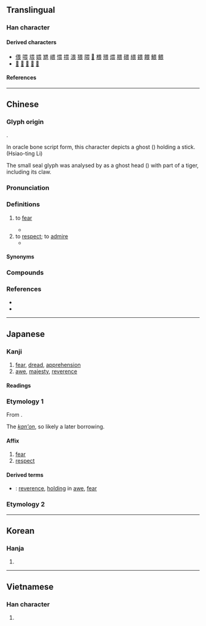 {{character info}}
==Translingual==

===Han character===
{{Han char|rn=102|rad=田|as=04|sn=9|four=60732|canj=WMV|ids=⿳田一⿰𠄌⿺乀丿(GJKV),⿱田⿸⿱一𠄌⿺乀丿(HT)}}

====Derived characters====
* [[偎]] [[喂]] [[㙗]] [[㛱]] [[㞇]] [[㟪]] [[愄]] [[揋]] [[渨]] [[猥]] [[隈]] [[𣉍]] [[椳]] [[㱬]] [[煨]] [[腲]] [[碨]] [[䋿]] [[鍡]] [[餵]] [[鰃]] [[鳂]]
* [[𡀧]] [[𤲼]] [[嵔]] [[葨]] [[㾯]]

====References====
{{Han ref|kx=0760.220|dkj=21778|dj=1170.140|hdz=42532.030|uh=754F}}

----

==Chinese==
{{zh-forms|alt=𠂽,𤰣,𤰰,𤰲,𤰴,𤰵,𤱖,𤱫,𪽉,𰢼}}

===Glyph origin===
{{Han etym}}
{{liushu|ic}}.

In oracle bone script form, this character depicts a ghost ({{l|zh|鬼}}) holding a stick. (Hsiao-ting Li)

The small seal glyph was analysed by ''{{w|Shuo Wen}}'' as a ghost head ({{l|zh|甶}}) with part of a tiger, including its claw.

===Pronunciation===
{{zh-pron
|m=wèi
|m-s=
|c=wai3
|c-t=vei1
|g=
|h=pfs=vi;gd=vi4
|j=
|mb=ṳ̿
|md=ói
|mn=xm,qz,jj,tw:ùi/zz:ùiⁿ
|mn-t=ui3/uin3
|mn-t_note=ui3 - literary; uin3 - vernacular
|w=2ue
|x=
|mc=y
|oc=y
|cat=v
}}

===Definitions===
{{zh-hanzi}}

# to [[fear]]
#: {{zh-x|畏難|to '''be afraid of''' difficulty}}
#: {{zh-x|佢 好 畏 行 夜路。|They '''are''' so '''afraid of''' walking in the night.|H-MX|tr=gi2 hau3 '''vi4''' hang2 ya4 lu4.|ref={{lang|zh|梅县客家方言标准音词典}} p. 279}}
#* {{zh-x|民 不 畏 死，奈何 以 死 懼 之？|The people do not '''fear''' death; to what purpose is it to (try to) frighten them with death?|ref=Daodejing}}
# to [[respect]]; to [[admire]]
#* {{zh-x|後生.可.畏，焉 知 來者 之 不如 今 也？|A youth is to '''be regarded with respect'''. How do we know that his future will not be equal to our present?|ref=Analects}}

====Synonyms====
{{zh-dial|害怕}}

===Compounds===
{{zh-der|不畏強禦|不畏彊禦|人言可畏|可畏|君子三畏|善無畏|困畏|夏日可畏|大無畏|寅畏|後生可畏|憺畏|懷德畏威|敬畏|望而生畏|無所畏忌|無所畏懼|無畏|畏兀字|畏光|畏友|畏天恤民|畏天愛民|畏天知命|畏威懷德|畏強凌弱|畏影惡跡|畏影而走|畏忌|畏怯|畏懼|畏服|畏死貪生|畏畏縮縮|畏縮|畏縮不前|畏罪|畏罪潛逃|畏罪自殺|畏葸|畏葸不前|畏途|畏避|畏難|畏難苟安|畏頭畏尾|畏首畏尾|視人畏傷|視為畏途|貪生畏死|不畏}}

===References===
* {{R:yue:Hanzi}}
* {{R:twedu|A02639}}

----

==Japanese==

===Kanji===
{{ja-kanji|grade=|rs=田04}}

# [[fear]], [[dread]], [[apprehension]]
# [[awe]], [[majesty]], [[reverence]]

====Readings====
{{ja-readings
|goon=え<ゑ
|kanon=い<ゐ
|kun=おそ-れる, かしこ-し, かしこ-まる
}}

===Etymology 1===
{{ja-kanjitab|い|yomi=kanon}}

From {{der|ja|ltc|sort=い|-}} {{ltc-l|畏}}.

The ''[[漢音#Japanese|kan'on]]'', so likely a later borrowing.

====Affix====
{{ja-pos|affix|い|hhira=ゐ}}

# [[fear]]
# [[respect]]

====Derived terms====
* {{ja-r|敬%畏|けい%い}}: [[reverence]], [[holding]] in [[awe]], [[fear]]

===Etymology 2===
{{ja-kanjitab|かしこ|yomi=k}}
{{ja-see|かしこ}}

----

==Korean==

===Hanja===
{{ko-hanja|외}}

# {{rfdef|ko|sort=田04}}

----

==Vietnamese==

===Han character===
{{vi-readings|rs=田04|reading=úy, hoáy, hoay}}

# {{rfdef|vi|sort=田04}}